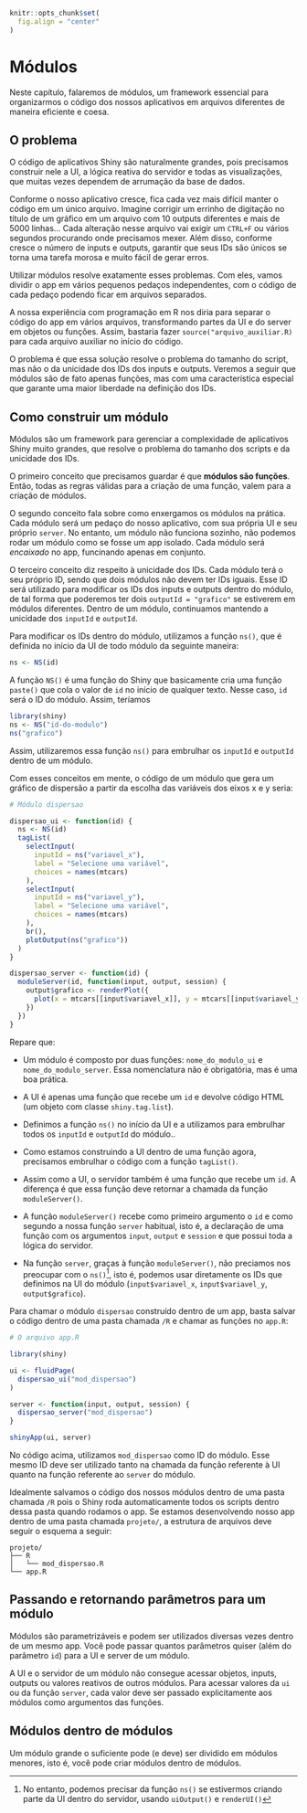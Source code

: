 ```r
knitr::opts_chunk$set(
  fig.align = "center"
)
```

# Módulos {#sec-modulos}

Neste capítulo, falaremos de módulos, um framework essencial para organizarmos o código dos nossos aplicativos em arquivos diferentes de maneira eficiente e coesa. 

## O problema

O código de aplicativos Shiny são naturalmente grandes, pois precisamos construir nele a UI, a lógica reativa do servidor e todas as visualizações, que muitas vezes dependem de arrumação da base de dados.

Conforme o nosso aplicativo cresce, fica cada vez mais difícil manter o código em um único arquivo. Imagine corrigir um errinho de digitação no título de um gráfico em um arquivo com 10 outputs diferentes e mais de 5000 linhas... Cada alteração nesse arquivo vai exigir um `CTRL+F` ou vários segundos procurando onde precisamos mexer. Além disso, conforme cresce o número de inputs e outputs, garantir que seus IDs são únicos se torna uma tarefa morosa e muito fácil de gerar erros.

Utilizar módulos resolve exatamente esses problemas. Com eles, vamos dividir o app em vários pequenos pedaços independentes, com o código de cada pedaço podendo ficar em arquivos separados.

A nossa experiência com programação em R nos diria para separar o código do app em vários arquivos, transformando partes da UI e do server em objetos ou funções. Assim, bastaria fazer `source("arquivo_auxiliar.R)` para cada arquivo auxiliar no início do código.

O problema é que essa solução resolve o problema do tamanho do script, mas não o da unicidade dos IDs dos inputs e outputs. Veremos a seguir que módulos são de fato apenas funções, mas com uma característica especial que garante uma maior liberdade na definição dos IDs.

## Como construir um módulo

Módulos são um framework para gerenciar a complexidade de aplicativos Shiny muito grandes, que resolve o problema do tamanho dos scripts e da unicidade dos IDs. 

O primeiro conceito que precisamos guardar é que **módulos são funções**. Então, todas as regras válidas para a criação de uma função, valem para a criação de módulos.

O segundo conceito fala sobre como enxergamos os módulos na prática. Cada módulo será um pedaço do nosso aplicativo, com sua própria UI e seu próprio `server`. No entanto, um módulo não funciona sozinho, não podemos rodar um módulo como se fosse um app isolado. Cada módulo será *encaixado* no app, funcinando apenas em conjunto.

O terceiro conceito diz respeito à unicidade dos IDs. Cada módulo terá o seu próprio ID, sendo que dois módulos não devem ter IDs iguais. Esse ID será utilizado para modificar os IDs dos inputs e outputs dentro do módulo, de tal forma que poderemos ter dois `outputId = "grafico"` se estiverem em módulos diferentes. Dentro de um módulo, continuamos mantendo a unicidade dos `inputId` e `outputId`.

Para modificar os IDs dentro do módulo, utilizamos a função `ns()`, que é definida no início da UI de todo módulo da seguinte maneira:

```r
ns <- NS(id)
```

A função `NS()` é uma função do Shiny que basicamente cria uma função `paste()` que cola o valor de `id` no início de qualquer texto. Nesse caso, `id` será o ID do módulo. Assim, teríamos

```r
library(shiny)
ns <- NS("id-do-modulo")
ns("grafico")
```

Assim, utilizaremos essa função `ns()` para embrulhar os `inputId` e `outputId` dentro de um módulo.

Com esses conceitos em mente, o código de um módulo que gera um gráfico de dispersão a partir da escolha das variáveis dos eixos x e y seria:

```r
# Módulo dispersao

dispersao_ui <- function(id) {
  ns <- NS(id)
  tagList(
    selectInput(
      inputId = ns("variavel_x"),
      label = "Selecione uma variável",
      choices = names(mtcars)
    ),
    selectInput(
      inputId = ns("variavel_y"),
      label = "Selecione uma variável",
      choices = names(mtcars)
    ),
    br(),
    plotOutput(ns("grafico"))
  )
}

dispersao_server <- function(id) {
  moduleServer(id, function(input, output, session) {
    output$grafico <- renderPlot({
      plot(x = mtcars[[input$variavel_x]], y = mtcars[[input$variavel_y]])
    })
  })
}
```

Repare que:

- Um módulo é composto por duas funções: `nome_do_modulo_ui` e `nome_do_modulo_server`. Essa nomenclatura não é obrigatória, mas é uma boa prática.

- A UI é apenas uma função que recebe um `id` e devolve código HTML (um objeto com classe `shiny.tag.list`).

- Definimos a função `ns()` no início da UI e a utilizamos para embrulhar todos os `inputId` e `outputId` do módulo..

- Como estamos construindo a UI dentro de uma função agora, precisamos embrulhar o código com a função  `tagList()`.

- Assim como a UI, o servidor também é uma função que recebe um `id`. A diferença é que essa função deve retornar a chamada da função `moduleServer()`.

- A função `moduleServer()` recebe como primeiro argumento o `id` e como segundo a nossa função `server` habitual, isto é, a declaração de uma função com os argumentos `input`, `output` e `session` e que possui toda a lógica do servidor.

- Na função `server`, graças à função `moduleServer()`, não preciamos nos preocupar com o `ns()`^[No entanto, podemos precisar da função `ns()` se estivermos criando parte da UI dentro do servidor, usando `uiOutput()` e `renderUI()`], isto é, podemos usar diretamente os IDs que definimos na UI do módulo (`input$variavel_x`, `input$variavel_y`, `output$grafico`).

Para chamar o módulo `dispersao` construído dentro de um app, basta salvar o código dentro de uma pasta chamada `/R` e chamar as funções no `app.R`:

```r
# O arquivo app.R

library(shiny)

ui <- fluidPage(
  dispersao_ui("mod_dispersao")
)

server <- function(input, output, session) {
  dispersao_server("mod_dispersao")
}

shinyApp(ui, server)
```

No código acima, utilizamos `mod_dispersao` como ID do módulo. Esse mesmo ID deve ser utilizado tanto na chamada da função referente à UI quanto na função referente ao `server` do módulo.

Idealmente salvamos o código dos nossos módulos dentro de uma pasta chamada `/R` pois o Shiny roda automaticamente todos os scripts dentro dessa pasta quando rodamos o app. Se estamos desenvolvendo nosso app dentro de uma pasta chamada `projeto/`, a estrutura de arquivos deve seguir o esquema a seguir:

```
projeto/
├── R
│   └── mod_dispersao.R
└── app.R
```


## Passando e retornando parâmetros para um módulo

Módulos são parametrizáveis e podem ser utilizados diversas vezes dentro de um mesmo app. Você pode passar quantos parâmetros quiser (além do parâmetro `id`) para a UI e server de um módulo.

A UI e o servidor de um módulo não consegue acessar objetos, inputs, outputs ou valores reativos de outros módulos. Para acessar valores da `ui` ou da função `server`, cada valor deve ser passado explicitamente aos módulos como argumentos das funções.

## Módulos dentro de módulos

Um módulo grande o suficiente pode (e deve) ser dividido em módulos menores, isto é, você pode criar módulos dentro de módulos.




